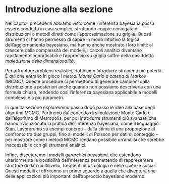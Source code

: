 # Introduzione alla sezione {.unnumbered}

Nei capitoli precedenti abbiamo visto come l’inferenza bayesiana possa essere condotta in casi semplici, sfruttando coppie coniugate di distribuzioni o metodi diretti come l’approssimazione su griglia. Questi strumenti ci hanno permesso di capire in modo intuitivo la logica dell’aggiornamento bayesiano, ma hanno anche mostrato i loro limiti: al crescere della complessità dei modelli, i calcoli analitici diventano rapidamente impraticabili e l’approccio su griglia soffre della cosiddetta *maledizione della dimensionalità*.

Per affrontare problemi realistici, dobbiamo introdurre strumenti più potenti. È qui che entrano in gioco i *metodi Monte Carlo a catena di Markov (MCMC)*. Queste procedure ci permettono di generare campioni dalla distribuzione a posteriori anche quando non possiamo descriverla con una formula chiusa, rendendo così l’inferenza bayesiana applicabile a modelli complessi e a più parametri.

In questa sezione esploreremo passo dopo passo le idee alla base degli algoritmi MCMC. Partiremo dal concetto di simulazione Monte Carlo e dall’algoritmo di Metropolis, per poi introdurre strumenti più avanzati che hanno rivoluzionato la pratica dell’inferenza bayesiana, come il linguaggio Stan. Lavoreremo su esempi concreti – dalla stima di una proporzione al confronto tra due gruppi, fino ai modelli di Poisson per dati di conteggio – per mostrare come i metodi MCMC rendano possibile un’analisi che sarebbe inaccessibile con gli strumenti analitici.

Infine, discuteremo i *modelli gerarchici bayesiani*, che estendono ulteriormente le possibilità dell’inferenza permettendo di rappresentare strutture di dati multilivello, frequenti in psicologia e nelle scienze sociali. Questi modelli ci offriranno un primo sguardo a quella che diventerà una delle applicazioni più importanti dell’approccio bayesiano moderno.
